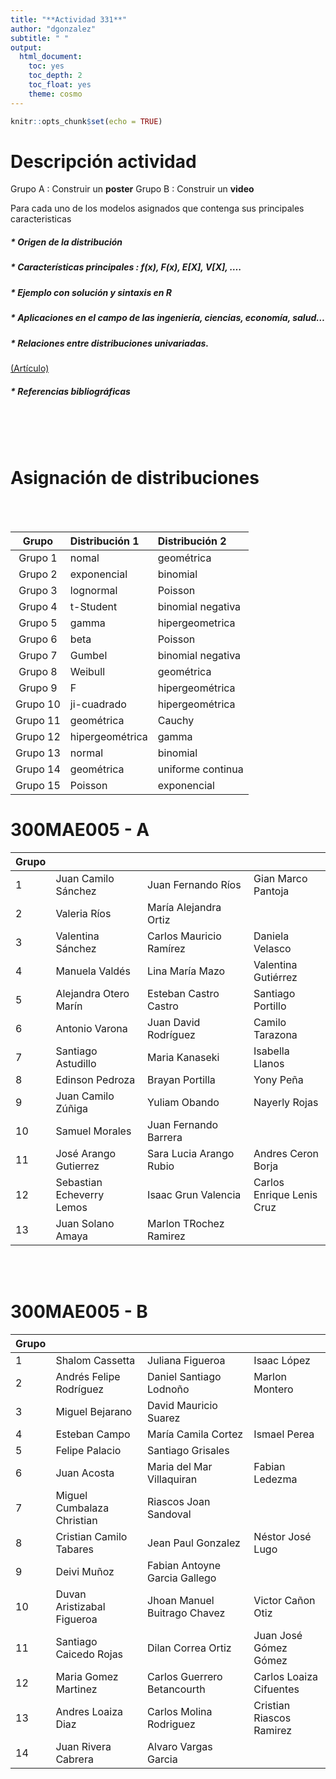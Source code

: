 ```yaml
---
title: "**Actividad 331**"
author: "dgonzalez"
subtitle: " " 
output:
  html_document:
    toc: yes
    toc_depth: 2
    toc_float: yes
    theme: cosmo
---
```


```r
knitr::opts_chunk$set(echo = TRUE)
```


# **Descripción actividad **

Grupo A : Construir un  **poster** 
Grupo B : Construir un  **video** 

Para cada uno de los modelos asignados que contenga sus principales caracteristicas

##### * Origen de la distribución

##### * Características principales : f(x), F(x), E[X], V[X], ....

##### * Ejemplo con solución y sintaxis en R

##### * Aplicaciones en el campo de las ingeniería, ciencias, economía, salud...

##### * Relaciones entre distribuciones univariadas.  

[(Artículo)](http://www.stat.rice.edu/~dobelman/courses/texts/leemis.distributions.2008amstat.pdf)

##### * Referencias bibliográficas 

<br/><br/><br/>

# **Asignación de distribuciones**

<br/><br/>

|Grupo       | Distribución 1|  Distribución 2       |
|:----------:|:--------------|:----------------------|
| Grupo 1    | nomal         |  geométrica           |
| Grupo 2    | exponencial   |  binomial             |
| Grupo 3    | lognormal     |  Poisson              |
| Grupo 4    | t-Student     |  binomial negativa    |
| Grupo 5    | gamma         |  hipergeometrica      |
| Grupo 6    | beta          |  Poisson              |
| Grupo 7    | Gumbel        |  binomial negativa    |
| Grupo 8    | Weibull       |  geométrica           |
| Grupo 9    | F             |  hipergeométrica      |
| Grupo 10   | ji-cuadrado   |  hipergeométrica      | 
| Grupo 11   | geométrica    |  Cauchy               |  
| Grupo 12   | hipergeométrica| gamma                |
| Grupo 13   | normal        | binomial              |
| Grupo 14   | geométrica    | uniforme continua     |
| Grupo 15   | Poisson       | exponencial           |




# 300MAE005 - A

| Grupo   |                             |                                  |                        | 
|:--------|:----------------------------|:---------------------------------|:-----------------------|
| 1       | Juan Camilo Sánchez         | Juan Fernando Ríos               | Gian Marco Pantoja     |  
| 2       | Valeria Ríos                | María Alejandra Ortiz            |                        |  
| 3       | Valentina Sánchez           | Carlos Mauricio Ramírez          | Daniela Velasco        | 
| 4       | Manuela Valdés              | Lina María Mazo                  | Valentina Gutiérrez    |  
| 5       | Alejandra Otero Marín       | Esteban Castro Castro            | Santiago Portillo      | 
| 6       | Antonio Varona              | Juan David Rodríguez             | Camilo Tarazona        |  
| 7       | Santiago Astudillo          | Maria Kanaseki                   | Isabella Llanos        | 
| 8       | Edinson Pedroza             | Brayan Portilla                  | Yony Peña              |  
| 9       | Juan Camilo Zúñiga          | Yuliam Obando                    | Nayerly Rojas          |  
| 10      | Samuel Morales              | Juan Fernando Barrera            |                        |  
| 11      | José Arango Gutierrez       | Sara Lucia Arango Rubio          | Andres Ceron Borja     |  
| 12      | Sebastian Echeverry Lemos   | Isaac Grun Valencia              | Carlos Enrique Lenis Cruz|
| 13      | Juan Solano Amaya           | Marlon TRochez Ramirez           |                        |




<br/><br/>

# 300MAE005 - B

| Grupo   |                             |                                  |                        |
|:--------|:----------------------------|:---------------------------------|:-----------------------|
| 1       | Shalom Cassetta             | Juliana Figueroa                 | Isaac López            |   
| 2       | Andrés Felipe Rodríguez     | Daniel Santiago Lodnoño          | Marlon Montero         |   
| 3       | Miguel Bejarano             | David Mauricio Suarez            |                        |   
| 4       | Esteban Campo               | María Camila Cortez              | Ismael Perea           |  
| 5       | Felipe Palacio              | Santiago Grisales                |                        |   
| 6       | Juan Acosta                 | Maria del Mar Villaquiran        | Fabian Ledezma         |   
| 7       | Miguel Cumbalaza Christian  | Riascos Joan Sandoval            |                        |   
| 8       | Cristian Camilo Tabares     | Jean Paul Gonzalez               | Néstor José Lugo       |  
| 9       | Deivi Muñoz                 | Fabian Antoyne Garcia Gallego    |                        |   
|10       | Duvan Aristizabal Figueroa  | Jhoan Manuel Buitrago Chavez     | Victor Cañon Otiz      |   
|11       | Santiago Caicedo Rojas      | Dilan Correa Ortiz               | Juan José Gómez Gómez  |  
|12       | Maria Gomez Martinez        | Carlos Guerrero Betancourth      | Carlos Loaiza Cifuentes|   
|13       | Andres Loaiza Diaz          | Carlos Molina Rodriguez          | Cristian Riascos Ramirez|  
|14       | Juan Rivera Cabrera         | Alvaro Vargas Garcia             |                        |   






















